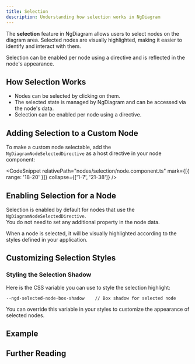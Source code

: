 ```yaml
---
title: Selection
description: Understanding how selection works in NgDiagram
---
```



The **selection** feature in NgDiagram allows users to select nodes on the diagram area.
Selected nodes are visually highlighted, making it easier to identify and interact with them.

Selection can be enabled per node using a directive and is reflected in the node's appearance.

## How Selection Works

- Nodes can be selected by clicking on them.
- The selected state is managed by NgDiagram and can be accessed via the node's data.
- Selection can be enabled per node using a directive.

## Adding Selection to a Custom Node

To make a custom node selectable, add the `NgDiagramNodeSelectedDirective` as a host directive in your node component:

<CodeSnippet relativePath="nodes/selection/node.component.ts" mark={[{ range: '18-20' }]} collapse={['1-7', '21-38']} />

## Enabling Selection for a Node

Selection is enabled by default for nodes that use the `NgDiagramNodeSelectedDirective`.  
You do not need to set any additional property in the node data.

When a node is selected, it will be visually highlighted according to the styles defined in your application.

## Customizing Selection Styles

### Styling the Selection Shadow

Here is the CSS variable you can use to style the selection highlight:

```
--ngd-selected-node-box-shadow    // Box shadow for selected node
```

You can override this variable in your styles to customize the appearance of selected nodes.

## Example

<Selection />

## Further Reading

<LinkCard icon="list-format" title="Nodes" href="/internals/nodes/nodes" description="Learn more about node features" />
<LinkCard
  icon="list-format"
  title="Custom Nodes"
  href="/internals/nodes/custom-nodes"
  description="Create custom node"
/>
